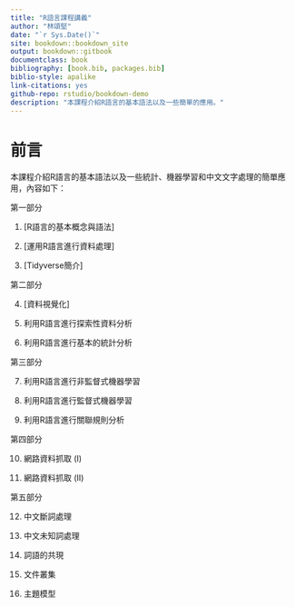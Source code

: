 ```yaml
--- 
title: "R語言課程講義"
author: "林頌堅"
date: "`r Sys.Date()`"
site: bookdown::bookdown_site
output: bookdown::gitbook
documentclass: book
bibliography: [book.bib, packages.bib]
biblio-style: apalike
link-citations: yes
github-repo: rstudio/bookdown-demo
description: "本課程介紹R語言的基本語法以及一些簡單的應用。"
---
```


# 前言 {-}

本課程介紹R語言的基本語法以及一些統計、機器學習和中文文字處理的簡單應用，內容如下：

第一部分

1. [R語言的基本概念與語法]

2. [運用R語言進行資料處理]

3. [Tidyverse簡介]

第二部分

4. [資料視覺化]

5. 利用R語言進行探索性資料分析

6. 利用R語言進行基本的統計分析

第三部分

7. 利用R語言進行非監督式機器學習

8. 利用R語言進行監督式機器學習

9. 利用R語言進行關聯規則分析

第四部分

10. 網路資料抓取 (I)

11. 網路資料抓取 (II)

第五部分

12. 中文斷詞處理

13. 中文未知詞處理

14. 詞語的共現

15. 文件叢集

16. 主題模型
